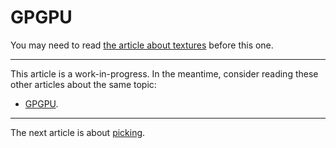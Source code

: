 # GPGPU

You may need to read [the article about textures](/a/webgl/textures) before this one.

---

This article is a work-in-progress. In the meantime, consider reading these other articles about the same topic:

- [GPGPU](https://webgl2fundamentals.org/webgl/lessons/webgl-gpgpu.html).

---

The next article is about [picking](/a/webgl/picking).
